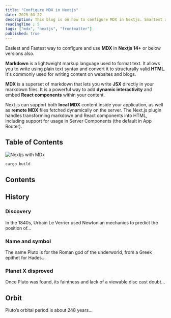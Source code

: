 ```yaml
---
title: "Configure MDX in Nextjs"
date: 2025-03-22
description: This blog is on how to configure MDX in Nextjs. Smartest and fastest way to create pages.
readingTime : 5
tags: ["mdx", "nextjs", "frontmatter"]
published: true
---
```


Easiest and Fastest way to configure and use **MDX** in **Nextjs 14+** or below versions also.

**Markdown** is a lightweight markup language used to format text. It allows you to write using plain text syntax and convert it to structurally valid **HTML**. It's commonly used for writing content on websites and blogs.

**MDX** is a superset of markdown that lets you write **JSX** directly in your markdown files. It is a powerful way to add **dynamic interactivity** and embed **React components** within your content.

Next.js can support both **local MDX** content inside your application, as well as **remote MDX** files fetched dynamically on the server. The Next.js plugin handles transforming markdown and React components into HTML, including support for usage in Server Components (the default in App Router).

## Table of Contents

![Nextjs with MDx](https://imgur.com/8Lc1PrM.png)

```bash
cargo build
```

## Contents

## History

### Discovery

In the 1840s, Urbain Le Verrier used Newtonian mechanics to predict the
position of…

### Name and symbol

The name Pluto is for the Roman god of the underworld, from a Greek epithet for
Hades…

### Planet X disproved

Once Pluto was found, its faintness and lack of a viewable disc cast doubt…

## Orbit

Pluto’s orbital period is about 248 years…
